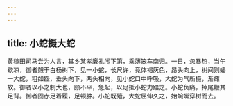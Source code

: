 ```yaml
---
---
---
```

title: 小蛇摄大蛇
---



黄稼田司马尝为人言，其乡某孝廉礼闱下第，乘薄笨车南归。一日，忽暴热，当午歇凉，御者憩于白杨树下，见一小蛇，长尺许，竟体褐灰色，昂头向上，树间则蟠一大蛇，粗如盌，垂头向下，两头相向，见小蛇口中呼吸，大蛇为气所摄，渐瘫软。御者以小之制大也，颇不平，急起，以足抵小蛇力踏之。小蛇负痛，掉尾鞭其足背。御者固赤足着履，足顿肿。小蛇既殪，大蛇屈伸久之，始蜿蜒穿树而去。